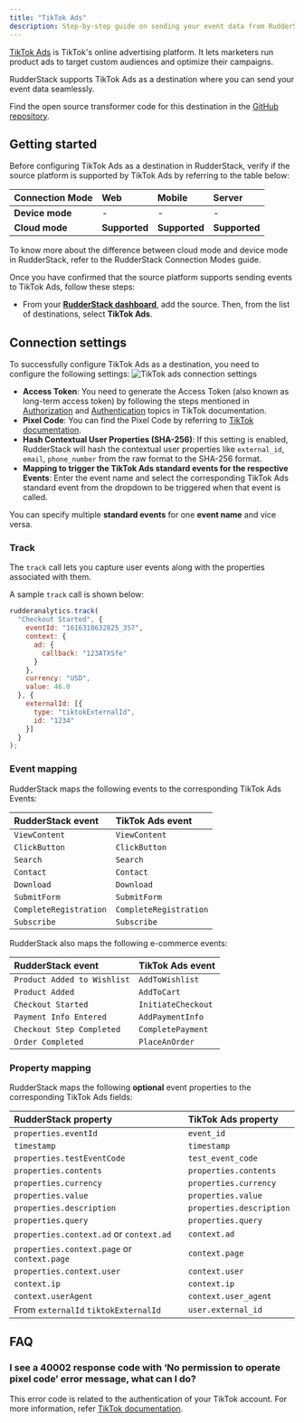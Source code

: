 ```yaml
---
title: "TikTok Ads"
description: Step-by-step guide on sending your event data from RudderStack to TikTok Ads.
---
```


[TikTok Ads](https://www.tiktok.com/business/en/apps/tiktok?tt4b_lang_redirect=1") is TikTok's online advertising platform. It lets marketers run product ads to target custom audiences and optimize their campaigns.

RudderStack supports TikTok Ads as a destination where you can send your event data seamlessly.

<div class="infoBlock">
Find the open source transformer code for this destination in the <a href="https://github.com/rudderlabs/rudder-transformer/tree/master/v0/destinations/tiktok_ads">GitHub repository</a>.
</div>

## Getting started

Before configuring TikTok Ads as a destination in RudderStack, verify if the source platform is supported by TikTok Ads by referring to the table below:

| **Connection Mode** | **Web**       | **Mobile**    | **Server**    |
| :------------------ | :------------ | :------------ | :------------ |
| **Device mode**     |  -            | -             | -             |
| **Cloud mode**      | **Supported** | **Supported** | **Supported** |

<div class="infoBlock">
To know more about the difference between cloud mode and device mode in RudderStack, refer to the <Link to="/destinations/rudderstack-connection-modes/">RudderStack Connection Modes</Link> guide.
</div>

Once you have confirmed that the source platform supports sending events to TikTok Ads, follow these steps:

- From your [**RudderStack dashboard**](https://app.rudderstack.com/), add the source. Then, from the list of destinations, select **TikTok Ads**.

## Connection settings

To successfully configure TikTok Ads as a destination, you need to configure the following settings:
<img src="../../assets/event-stream-destinations/tiktokads-connection-settings.png" alt="TikTok ads connection settings"/>

- **Access Token**: You need to generate the Access Token (also known as long-term access token) by following the steps mentioned in <a href="https://ads.tiktok.com/marketing_api/docs?id=1701890912382977">Authorization</a> and <a href="https://ads.tiktok.com/marketing_api/docs?id=1701890914536450">Authentication</a> topics in TikTok documentation.
- **Pixel Code**: You can find the Pixel Code by referring to <a href="https://ads.tiktok.com/gateway/docs/index?identify_key=2b9b4278e47b275f36e7c39a4af4ba067d088e031d5f5fe45d381559ac89ba48&language=ENGLISH&doc_id=1701890979375106#item-link-Where%20to%20Find%20pixel_code">TikTok documentation</a>.
- **Hash Contextual User Properties (SHA-256)**: If this setting is enabled, RudderStack will hash the contextual user properties like `external_id`, `email`, `phone_number` from the raw format to the SHA-256 format.
- **Mapping to trigger the TikTok Ads standard events for the respective Events**: Enter the event name and select the corresponding <Link to="https://ads.tiktok.com/help/article?aid=10028">TikTok Ads standard event</Link> from the dropdown to be triggered when that event is called.

<div class="successBlock">
You can specify multiple <strong>standard events</strong> for one <strong>event name</strong> and vice versa.
</div>

### Track

The <Link to="/event-spec/standard-events/track/">`track`</Link> call lets you capture user events along with the properties associated with them.

A sample `track` call is shown below:

```javascript
rudderanalytics.track(
  "Checkout Started", {
    eventId: "1616318632825_357",
    context: {
      ad: {
        callback: "123ATXSfe"
      }
    },
    currency: "USD",
    value: 46.0
  }, {
    externalId: [{
      type: "tiktokExternalId",
      id: "1234"
    }]
  }
);
```

### Event mapping

RudderStack maps the following events to the corresponding TikTok Ads Events:

| RudderStack event | TikTok Ads event |
| :------------------------------- | :--------------------------|
| `ViewContent` | `ViewContent` |
| `ClickButton` | `ClickButton` |
| `Search` | `Search` |
| `Contact` | `Contact` |
| `Download` |  `Download` |
| `SubmitForm`| `SubmitForm` |
| `CompleteRegistration` | `CompleteRegistration` |
| `Subscribe` | `Subscribe` |

RudderStack also maps the following <Link to="/event-spec/ecommerce-events-spec/">e-commerce events</Link>:

| RudderStack event | TikTok Ads event |
| :------------------------------- | :--------------------------|
| `Product Added to Wishlist` | `AddToWishlist` |
| `Product Added` | `AddToCart` |
| `Checkout Started` | `InitiateCheckout` |
| `Payment Info Entered` | `AddPaymentInfo` |
| `Checkout Step Completed` | `CompletePayment` |
| `Order Completed` | `PlaceAnOrder` |

### Property mapping

RudderStack maps the following **optional** event properties to the corresponding TikTok Ads fields:

| RudderStack property | TikTok Ads property |
| :-------------- | :------------------| 
| `properties.eventId` | `event_id` |
| `timestamp` | `timestamp` |
| `properties.testEventCode` | `test_event_code` |
| `properties.contents` | `properties.contents` |
| `properties.currency` | `properties.currency` |
| `properties.value` | `properties.value` |
| `properties.description` | `properties.description` |
| `properties.query` | `properties.query` |
| `properties.context.ad` or `context.ad` | `context.ad` |
| `properties.context.page` or `context.page` | `context.page` |
| `properties.context.user` | `context.user` |
| `context.ip` | `context.ip` |
| `context.userAgent` | `context.user_agent` |
| From `externalId` `tiktokExternalId` | `user.external_id` |

## FAQ

### I see a 40002 response code with ‘No permission to operate pixel code’ error message, what can I do?

This error code is related to the authentication of your TikTok account. For more information, refer <a href="https://ads.tiktok.com/gateway/docs/index?identify_key=2b9b4278e47b275f36e7c39a4af4ba067d088e031d5f5fe45d381559ac89ba48&language=ENGLISH&doc_id=1701890979375106#item-link-FAQ">TikTok documentation</a>.